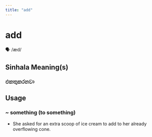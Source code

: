 ```yaml
---
title: "add"
---
```


# add

🗣️ /æd/

## Sinhala Meaning(s)

### එකතුකරනවා

## Usage

### ~ something (to something)

- She asked for an extra scoop of ice cream to add to her already overflowing cone.

